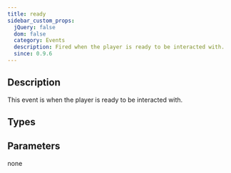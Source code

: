 ```yaml
---
title: ready
sidebar_custom_props:
  jQuery: false
  dom: false
  category: Events
  description: Fired when the player is ready to be interacted with.
  since: 0.9.6
---
```


<SinceBadge since="0.9.6" />


## Description
This event is when the player is ready to be interacted with.

<EventDescription metadata={metadata} />

## Types

<TypeTable>
    <TypeRow type="net" name="Action" />    
    <TypeRow type="js" name="function()" />    
</TypeTable>

## Parameters
none